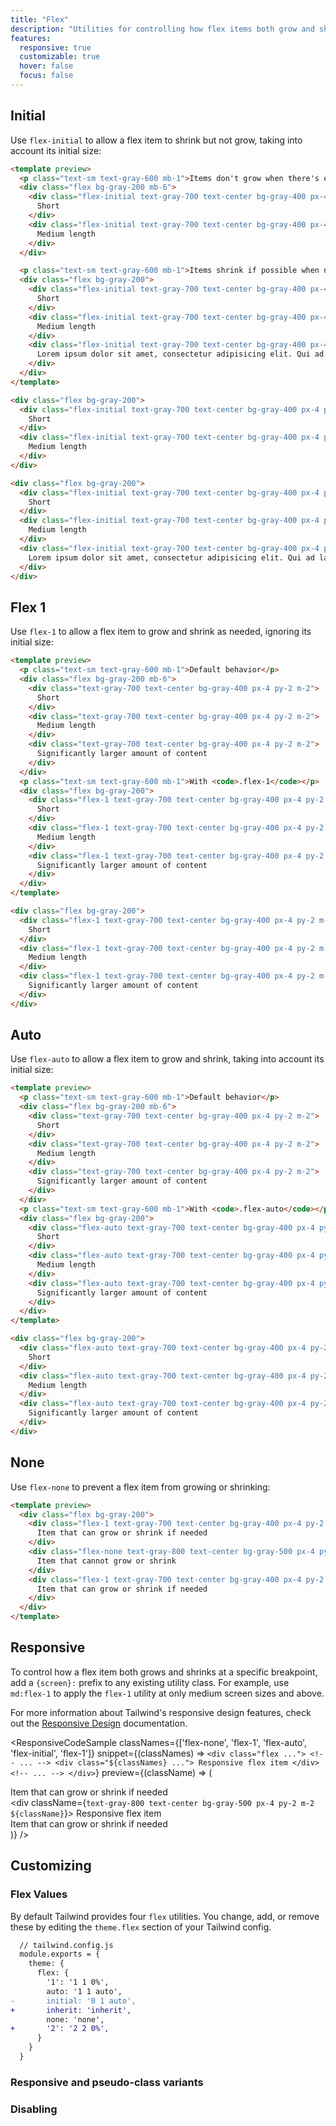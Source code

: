 ```yaml
---
title: "Flex"
description: "Utilities for controlling how flex items both grow and shrink."
features:
  responsive: true
  customizable: true
  hover: false
  focus: false
---
```




## Initial

Use `flex-initial` to allow a flex item to shrink but not grow, taking into account its initial size:

```html
<template preview>
  <p class="text-sm text-gray-600 mb-1">Items don't grow when there's extra space</p>
  <div class="flex bg-gray-200 mb-6">
    <div class="flex-initial text-gray-700 text-center bg-gray-400 px-4 py-2 m-2">
      Short
    </div>
    <div class="flex-initial text-gray-700 text-center bg-gray-400 px-4 py-2 m-2">
      Medium length
    </div>
  </div>

  <p class="text-sm text-gray-600 mb-1">Items shrink if possible when needed</p>
  <div class="flex bg-gray-200">
    <div class="flex-initial text-gray-700 text-center bg-gray-400 px-4 py-2 m-2">
      Short
    </div>
    <div class="flex-initial text-gray-700 text-center bg-gray-400 px-4 py-2 m-2">
      Medium length
    </div>
    <div class="flex-initial text-gray-700 text-center bg-gray-400 px-4 py-2 m-2">
      Lorem ipsum dolor sit amet, consectetur adipisicing elit. Qui ad labore ipsam, aut rem quo repellat esse tempore id, quidem
    </div>
  </div>
</template>

<div class="flex bg-gray-200">
  <div class="flex-initial text-gray-700 text-center bg-gray-400 px-4 py-2 m-2">
    Short
  </div>
  <div class="flex-initial text-gray-700 text-center bg-gray-400 px-4 py-2 m-2">
    Medium length
  </div>
</div>

<div class="flex bg-gray-200">
  <div class="flex-initial text-gray-700 text-center bg-gray-400 px-4 py-2 m-2">
    Short
  </div>
  <div class="flex-initial text-gray-700 text-center bg-gray-400 px-4 py-2 m-2">
    Medium length
  </div>
  <div class="flex-initial text-gray-700 text-center bg-gray-400 px-4 py-2 m-2">
    Lorem ipsum dolor sit amet, consectetur adipisicing elit. Qui ad labore ipsam, aut rem quo repellat esse tempore id, quidem
  </div>
</div>
```

## Flex 1

Use `flex-1` to allow a flex item to grow and shrink as needed, ignoring its initial size:

```html
<template preview>
  <p class="text-sm text-gray-600 mb-1">Default behavior</p>
  <div class="flex bg-gray-200 mb-6">
    <div class="text-gray-700 text-center bg-gray-400 px-4 py-2 m-2">
      Short
    </div>
    <div class="text-gray-700 text-center bg-gray-400 px-4 py-2 m-2">
      Medium length
    </div>
    <div class="text-gray-700 text-center bg-gray-400 px-4 py-2 m-2">
      Significantly larger amount of content
    </div>
  </div>
  <p class="text-sm text-gray-600 mb-1">With <code>.flex-1</code></p>
  <div class="flex bg-gray-200">
    <div class="flex-1 text-gray-700 text-center bg-gray-400 px-4 py-2 m-2">
      Short
    </div>
    <div class="flex-1 text-gray-700 text-center bg-gray-400 px-4 py-2 m-2">
      Medium length
    </div>
    <div class="flex-1 text-gray-700 text-center bg-gray-400 px-4 py-2 m-2">
      Significantly larger amount of content
    </div>
  </div>
</template>

<div class="flex bg-gray-200">
  <div class="flex-1 text-gray-700 text-center bg-gray-400 px-4 py-2 m-2">
    Short
  </div>
  <div class="flex-1 text-gray-700 text-center bg-gray-400 px-4 py-2 m-2">
    Medium length
  </div>
  <div class="flex-1 text-gray-700 text-center bg-gray-400 px-4 py-2 m-2">
    Significantly larger amount of content
  </div>
</div>
```

## Auto

Use `flex-auto` to allow a flex item to grow and shrink, taking into account its initial size:

```html
<template preview>
  <p class="text-sm text-gray-600 mb-1">Default behavior</p>
  <div class="flex bg-gray-200 mb-6">
    <div class="text-gray-700 text-center bg-gray-400 px-4 py-2 m-2">
      Short
    </div>
    <div class="text-gray-700 text-center bg-gray-400 px-4 py-2 m-2">
      Medium length
    </div>
    <div class="text-gray-700 text-center bg-gray-400 px-4 py-2 m-2">
      Significantly larger amount of content
    </div>
  </div>
  <p class="text-sm text-gray-600 mb-1">With <code>.flex-auto</code></p>
  <div class="flex bg-gray-200">
    <div class="flex-auto text-gray-700 text-center bg-gray-400 px-4 py-2 m-2">
      Short
    </div>
    <div class="flex-auto text-gray-700 text-center bg-gray-400 px-4 py-2 m-2">
      Medium length
    </div>
    <div class="flex-auto text-gray-700 text-center bg-gray-400 px-4 py-2 m-2">
      Significantly larger amount of content
    </div>
  </div>
</template>

<div class="flex bg-gray-200">
  <div class="flex-auto text-gray-700 text-center bg-gray-400 px-4 py-2 m-2">
    Short
  </div>
  <div class="flex-auto text-gray-700 text-center bg-gray-400 px-4 py-2 m-2">
    Medium length
  </div>
  <div class="flex-auto text-gray-700 text-center bg-gray-400 px-4 py-2 m-2">
    Significantly larger amount of content
  </div>
</div>
```

## None

Use `flex-none` to prevent a flex item from growing or shrinking:

```html
<template preview>
  <div class="flex bg-gray-200">
    <div class="flex-1 text-gray-700 text-center bg-gray-400 px-4 py-2 m-2">
      Item that can grow or shrink if needed
    </div>
    <div class="flex-none text-gray-800 text-center bg-gray-500 px-4 py-2 m-2">
      Item that cannot grow or shrink
    </div>
    <div class="flex-1 text-gray-700 text-center bg-gray-400 px-4 py-2 m-2">
      Item that can grow or shrink if needed
    </div>
  </div>
</template>
```

## Responsive

To control how a flex item both grows and shrinks at a specific breakpoint, add a `{screen}:` prefix to any existing utility class. For example, use `md:flex-1` to apply the `flex-1` utility at only medium screen sizes and above.

For more information about Tailwind's responsive design features, check out the [Responsive Design](/docs/responsive-design) documentation.

<ResponsiveCodeSample
  classNames={['flex-none', 'flex-1', 'flex-auto', 'flex-initial', 'flex-1']}
  snippet={(classNames) => `
    <div class="flex ...">
      <!-- ... -->
      <div class="${classNames} ...">
        Responsive flex item
      </div>
      <!-- ... -->
    </div>
  `}
  preview={(className) => (
    <div className="flex bg-gray-200">
      <div className="flex-1 text-gray-700 text-center bg-gray-400 px-4 py-2 m-2">
        Item that can grow or shrink if needed
      </div>
      <div className={`text-gray-800 text-center bg-gray-500 px-4 py-2 m-2 ${className}`}>
        Responsive flex item
      </div>
      <div className="flex-1 text-gray-700 text-center bg-gray-400 px-4 py-2 m-2">
        Item that can grow or shrink if needed
      </div>
    </div>
  )}
/>

## Customizing

### Flex Values

By default Tailwind provides four `flex` utilities. You change, add, or remove these by editing the `theme.flex` section of your Tailwind config.

```diff
  // tailwind.config.js
  module.exports = {
    theme: {
      flex: {
        '1': '1 1 0%',
        auto: '1 1 auto',
-       initial: '0 1 auto',
+       inherit: 'inherit',
        none: 'none',
+       '2': '2 2 0%',
      }
    }
  }
```

### Responsive and pseudo-class variants

<Variants plugin="flex" />

### Disabling

<Disabling plugin="flex" />
